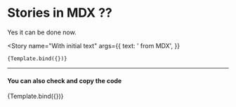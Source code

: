

<Meta title="Demo in MDX" component={DemoComponent} />


# Stories in MDX ??

Yes it can be done now.

<Story
    name="With initial text"
    args={{
        text: ' from MDX',
    }}
>
    {Template.bind({})}
</Story>

---

#### You can also check and copy the code

<Canvas>
    <Story
        name="With code"
        args={{
            text: ' from MDX',
        }}
    >
        {Template.bind({})}
    </Story>
</Canvas>
